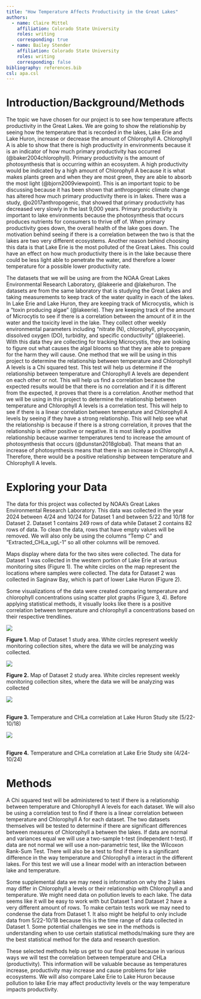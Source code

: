 ```yaml
---
title: "How Temperature Affects Productivity in the Great Lakes"
authors:
  - name: Claire Mittel
    affiliation: Colorado State University
    roles: writing
    corresponding: true
  - name: Bailey Stender
    affiliation: Colorado State University
    roles: writing
    corresponding: false
bibliography: references.bib
csl: apa.csl
---
```


# Introduction/Background/Methods

The topic we have chosen for our project is to see how temperature affects productivity in the Great Lakes. We are going to show the relationship by seeing how the temperature that is recorded in the lakes, Lake Erie and Lake Huron, increase or decrease the amount of Chlorophyll A. Chlorophyll A is able to show that there is high productivity in environments because it is an indicator of how much primary productivity has occurred (@baker2004chlorophyll). Primary productivity is the amount of photosynthesis that is occurring within an ecosystem. A high productivity would be indicated by a high amount of Chlorophyll A because it is what makes plants green and when they are most green, they are able to absorb the most light (@bjorn2009viewpoint). This is an important topic to be discussing because it has been shown that anthropogenic climate change has altered how much primary productivity there is in lakes. There was a study, @o2017anthropogenic, that showed that primary productivity has decreased very slowly in the last 9,000 years. Primary productivity is important to lake environments because the photosynthesis that occurs produces nutrients for consumers to thrive off of. When primary productivity goes down, the overall health of the lake goes down. The motivation behind seeing if there is a correlation between the two is that the lakes are two very different ecosystems. Another reason behind choosing this data is that Lake Erie is the most polluted of the Great Lakes. This could have an effect on how much productivity there is in the lake because there could be less light able to penetrate the water, and therefore a lower temperature for a possible lower productivity rate.

The datasets that we will be using are from the NOAA Great Lakes Environmental Research Laboratory, @lakeerie and @lakehuron. The datasets are from the same laboratory that is studying the Great Lakes and taking measurements to keep track of the water quality in each of the lakes. In Lake Erie and Lake Huron, they are keeping track of Microcystis, which is a “toxin producing algae” (@lakeerie). They are keeping track of the amount of Microcytis to see if there is a correlation between the amount of it in the water and the toxicity level in the lake. They collect other weekly environmental parameters including “nitrate (N), chlorophyll, phycocyanin, dissolved oxygen (DO), turbidity, and specific conductivity” (@lakeerie). With this data they are collecting for tracking Microcystis, they are looking to figure out what causes the algal blooms so that they are able to prepare for the harm they will cause. One method that we will be using in this project to determine the relationship between temperature and Chlorophyll A levels is a Chi squared test. This test will help us determine if the relationship between temperature and Chlorophyll A levels are dependent on each other or not. This will help us find a correlation because the expected results would be that there is no correlation and if it is different from the expected, it proves that there is a correlation. Another method that we will be using in this project to determine the relationship between temperature and Chlorophyll A levels is a correlation test. This will help to see if there is a linear correlation between temperature and Chlorophyll A levels by seeing if they have a strong relationship. This will help see what the relationship is because if there is a strong correlation, it proves that the relationship is either positive or negative. It is most likely a positive relationship because warmer temperatures tend to increase the amount of photosynthesis that occurs (\@dunstan2018global). That means that an increase of photosynthesis means that there is an increase in Chlorophyll A. Therefore, there would be a positive relationship between temperature and Chlorophyll A levels.

# Exploring your Data

The data for this project was collected by NOAA’s Great Lakes Environmental Research Laboratory. This data was collected in the year 2024 between 4/24 and 10/24 for Dataset 1 and between 5/22 and 10/18 for Dataset 2. Dataset 1 contains 249 rows of data while Dataset 2 contains 82 rows of data. To clean the data, rows that have empty values will be removed. We will also only be using the columns “Temp C” and “Extracted_CHLa_ugL-1” so all other columns will be removed. 

Maps display where data for the two sites were collected. The data for Dataset 1 was collected in the western portion of Lake Erie at various monitoring sites (Figure 1). The white circles on the map represent the locations where samples were collected. The data for Dataset 2 was collected in Saginaw Bay, which is part of lower Lake Huron (Figure 2). 

Some visualizations of the data were created comparing temperature and chlorophyll concentrations using scatter plot graphs (Figure 3, 4). Before applying statistical methods, it visually looks like there is a positive correlation between temperature and chlorophyll a concentrations based on their respective trendlines.

![](img/lakeeriemap.png)

**Figure 1.** Map of Dataset 1 study area. White circles represent weekly monitoring collection sites, where the data we will be analyzing was collected.

![](img/lakehuronmap.png)

**Figure 2.** Map of Dataset 2 study area. White circles represent weekly monitoring collection sites, where the data we will be analyzing was collected

![](img/lakehurontemp.png)

\
**Figure 3.** Temperature and CHLa correlation at Lake Huron Study site (5/22-10/18)

![](img/lakeerietemp.png)

\
**Figure 4.** Temperature and CHLa correlation at Lake Erie Study site (4/24-10/24)

# Methods

A Chi squared test will be administered to test if there is a relationship between temperature and Chlorophyll A levels for each dataset. We will also be using a correlation test to find if there is a linear correlation between temperature and Chlorophyll A for each dataset. The two datasets themselves will be tested to determine if there are significant differences between measures of Chlorophyll a between the lakes. If data are normal and variances equal we will use a two-sample t-test (independent t-test). If data are not normal we will use a non-parametric test, like the Wilcoxon Rank-Sum Test. There will also be a test to find if there is a significant difference in the way temperature and Chlorophyll a interact in the different lakes. For this test we will use a linear model with an interaction between lake and temperature.

Some supplemental data we may need is information on why the 2 lakes may differ in Chlorophyll a levels or their relationship with Chlorophyll a and temperature. We might need data on pollution levels to each lake. The data seems like it will be easy to work with but Dataset 1 and Dataset 2 have a very different amount of rows. To make certain tests work we may need to condense the data from Dataset 1. It also might be helpful to only include data from 5/22-10/18 because this is the time range of data collected in Dataset 1. Some potential challenges we see in the methods is understanding when to use certain statistical methods/making sure they are the best statistical method for the data and research question.

These selected methods help us get to our final goal because in various ways we will test the correlation between temperature and CHLa (productivity). This information will be valuable because as temperatures increase, productivity may increase and cause problems for lake ecosystems. We will also compare Lake Erie to Lake Huron because pollution to lake Erie may affect productivity levels or the way temperature impacts productivity.

\

\
\
\

